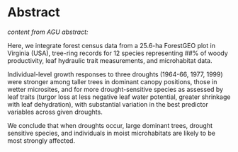 # Abstract



*content from AGU abstract:*

Here, we integrate forest census data from a 25.6-ha ForestGEO plot in Virginia (USA), tree-ring records for 12 species representing ##% of woody productivity, leaf hydraulic trait measurements, and microhabitat data. 

Individual-level growth responses to three droughts (1964-66, 1977, 1999) were stronger among taller trees in dominant canopy positions, those in wetter microsites, and for more drought-sensitive species as assessed by leaf traits (turgor loss at less negative leaf water potential, greater shrinkage with leaf dehydration), with substantial variation in the best predictor variables across given droughts. 

We conclude that when droughts occur, large dominant trees, drought sensitive species, and individuals in moist microhabitats are likely to be most strongly affected. 
